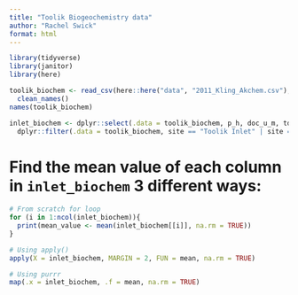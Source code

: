 ```yaml
---
title: "Toolik Biogeochemistry data"
author: "Rachel Swick"
format: html
---
```


```r
library(tidyverse)
library(janitor)
library(here)
```

```r
toolik_biochem <- read_csv(here::here("data", "2011_Kling_Akchem.csv"), na = c(".")) |>
  clean_names() 
names(toolik_biochem)
```

```r
inlet_biochem <- dplyr::select(.data = toolik_biochem, p_h, doc_u_m, tdn_u_m) |> 
  dplyr::filter(.data = toolik_biochem, site == "Toolik Inlet" | site == "Toolik inlet")
```

# Find the mean value of each column in `inlet_biochem` 3 different ways:
```r
# From scratch for loop
for (i in 1:ncol(inlet_biochem)){
  print(mean_value <- mean(inlet_biochem[[i]], na.rm = TRUE))
}

# Using apply()
apply(X = inlet_biochem, MARGIN = 2, FUN = mean, na.rm = TRUE)

# Using purrr
map(.x = inlet_biochem, .f = mean, na.rm = TRUE)
```















